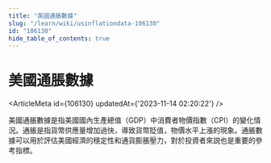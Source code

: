 ```yaml
---
title: "美國通脹數據"
slug: "/learn/wiki/usinflationdata-106130"
id: "106130"
hide_table_of_contents: true
---
```



# 美國通脹數據

<ArticleMeta id={106130} updatedAt={'2023-11-14 02:20:22'} />
<div className='border-solid border-b border-t-0 my-4 border-[var(--ifm-color-gray-300)]' />

美國通脹數據是指美國國內生產總值（GDP）中消費者物價指數（CPI）的變化情況。通脹是指貨幣供應量增加過快，導致貨幣貶值，物價水平上漲的現象。通脹數據可以用於評估美國經濟的穩定性和通貨膨脹壓力，對於投資者來説也是重要的參考指標。
